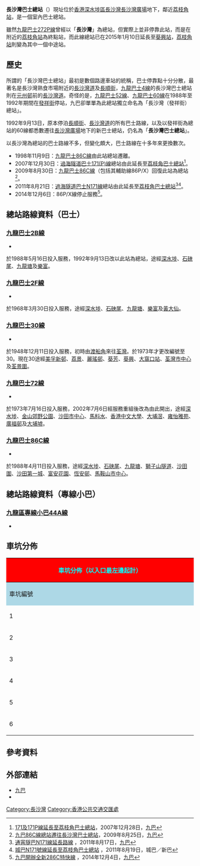 {{Infobox HK Bus terminus 
| image= Cheung Sha Wan Bus Terminus.jpg
| name= 長沙灣巴士總站
| engname= Cheung Sha Wan Bus Terminus 
| district= [[深水埗區|深水埗區]]
| area= [[長沙灣|長沙灣]]／[[荔枝角|荔枝角]]／[[昂船洲|昂船洲]]
| street= [[長沙灣道|長沙灣道]][[長沙灣廣場|長沙灣廣場]]地下
| coordinates= {{Coord|22|20|13.8|N|114|8|56.1|E|display=inline,title}}
| opendate=1992年9月13日
| terminate= [[九巴|九巴]]<br>{{KMB|2B}}、{{KMB|2F}}、{{KMB|30}}、{{KMB|72}}、{{KMB|86C}}<br>[[香港小巴|專線小巴]]<br>{{KNGMB|44A}}
| via= 
| feeder= {{港鐵路線標誌|TWL|SL}}[[荔枝角站|荔枝角站]]
| nearbystreets= [[長沙灣道|長沙灣道]]、[[長荔街|長荔街]]、[[大南西街|大南西街]]
| nearbysights= [[長沙灣廣場|長沙灣廣場]]
| notes= 
| alternative=
| bgcolor= Red 
| fontcolor= White
}}
'''長沙灣巴士總站'''（{{lang-en|'''Cheung Sha Wan Bus Terminus'''}}）現址位於[[香港|香港]][[深水埗區|深水埗區]][[長沙灣|長沙灣]][[長沙灣廣場|長沙灣廣場]]地下，鄰近[[荔枝角站|荔枝角站]]，是一個室內巴士總站。

雖然[[九龍巴士272P線|九龍巴士272P線]]曾經以「'''長沙灣'''」為總站，但實際上並非停靠此站，而是在附近的[[荔枝角站|荔枝角站]]為終點站，而此線總站已在2015年1月10日延長至[[葵興站|葵興站]]，[[荔枝角站|荔枝角站]]則變為其中一個中途站。

==歷史==
所謂的「長沙灣巴士總站」最初是數個路邊車站的統稱，巴士停靠點十分分散，最著名是長沙灣熟食市場附近的[[長沙灣道|長沙灣道]]及[[長順街|長順街]]，[[九龍巴士4線|九龍巴士4線]]的長沙灣巴士總站則在[[元州邨|元州邨]]前的[[長沙灣道|長沙灣道]]。奇怪的是，[[九龍巴士52線|九龍巴士52線]]、[[九龍巴士60線|九龍巴士60線]]在1988年至1992年期間在[[發祥街|發祥街]]停站，九巴卻單單為此總站獨立命名為「長沙灣（發祥街）總站」。

1992年9月13日，原本停泊[[長順街|長順街]]、[[長沙灣道|長沙灣道]]的所有巴士路線，以及以發祥街為總站的60線都悉數遷往[[長沙灣廣場|長沙灣廣場]]地下的新巴士總站，仍名為「'''長沙灣巴士總站'''」。

以長沙灣為總站的巴士路線不多，但變化頗大，巴士路線在十多年來更換數次。

*1998年11月9日：[[九龍巴士86C線|九龍巴士86C線]]由此站總站遷離。
*2007年12月30日：[[過海隧道巴士171線|過海隧道巴士171(P)線]]總站由此延長至[[荔枝角巴士總站|荔枝角巴士總站]]<ref>[http://www.kmb.hk/tc/news/press/archives/news2007122825.html 171及171P線延長至荔枝角巴士總站]，2007年12月28日，[[九巴|九巴]]</ref>。
*2009年8月30日：[[九龍巴士86C線|九龍巴士86C線]]（包括其輔助線86P/X）回復此站為總站<ref>[http://www.kmb.hk/tc/news/press/archives/news20090825536.html 九巴86C線總站遷往長沙灣巴士總站]，2009年8月25日，[[九巴|九巴]]</ref>。
*2011年8月21日：[[過海隧道巴士N171線|過海隧道巴士N171線]]總站由此延長至[[荔枝角巴士總站|荔枝角巴士總站]]<ref>[http://www.kmb.hk/tc/news/press/archives/news201108171390.html 通宵隧巴N171線延長路線] {{Wayback|url=http://www.kmb.hk/tc/news/press/archives/news201108171390.html |date=20141220182252 }}，2011年8月17日，[[九巴|九巴]]</ref><ref>[http://www.nwstbus.com.hk/en/uploadedFiles/~CustomerNotice/19082011-CB_1.pdf 城巴N171號線延長至荔枝角巴士總站] {{Wayback|url=http://www.nwstbus.com.hk/en/uploadedFiles/~CustomerNotice/19082011-CB_1.pdf |date=20141213110430 }}，2011年8月19日，城巴／新巴</ref>。
*2014年12月6日：86P/X線停止服務<ref>[http://www.kmb.hk/tc/news/press/archives/news201412042170.html 九巴開辦全新286C特快線] {{Wayback|url=http://www.kmb.hk/tc/news/press/archives/news201412042170.html |date=20170809173240 }}，2014年12月4日，[[九巴|九巴]]</ref>。

==總站路線資料（巴士）==
===[[九龍巴士2B線|九龍巴士2B線]]===
*{{HK Bus Route KLNT|2B|inline}}
於1988年5月16日投入服務，1992年9月13日改以此站為總站，途經[[深水埗|深水埗]]、[[石硤尾|石硤尾]]、[[九龍塘|九龍塘]]及[[樂富|樂富]]。

===[[九龍巴士2F線|九龍巴士2F線]]===
*{{HK Bus Route KLNT|2F|inline}}
於1968年3月30日投入服務，途經[[深水埗|深水埗]]、[[石硤尾|石硤尾]]、[[九龍塘|九龍塘]]、[[樂富|樂富]]及[[黃大仙_(香港地方)|黃大仙]]。

===[[九龍巴士30線|九龍巴士30線]]===
*{{HK Bus Route KLNT|30|inline}}
於1948年12月11日投入服務，初時由[[渡船角|渡船角]]來往[[荃灣|荃灣]]。於1973年才更改編號至30。現在30途經[[美孚新邨|美孚新邨]]、[[荔景|荔景]]、[[麗瑤邨|麗瑤邨]]、[[葵芳|葵芳]]、[[葵興|葵興]]、[[大窩口站|大窩口站]]、[[荃灣市中心|荃灣市中心]]及[[荃景圍|荃景圍]]。

===[[九龍巴士72線|九龍巴士72線]]===
*{{HK Bus Route KLNT|72|inline}}
於1973年7月16日投入服務，2002年7月6日經服務重組後改為由此開出，途經[[深水埗|深水埗]]、[[金山郊野公園|金山郊野公園]]、[[沙田市中心|沙田市中心]]、[[馬料水|馬料水]]、[[香港中文大學|香港中文大學]]、[[大埔滘|大埔滘]]、[[雍怡雅苑|雍怡雅苑]]、[[廣福邨|廣福邨]]及[[大埔墟|大埔墟]]。

===[[九龍巴士86C線|九龍巴士86C線]]===
*{{HK Bus Route KLNT|86C|inline}}
於1988年4月11日投入服務，途經[[深水埗|深水埗]]、[[石硤尾|石硤尾]]、[[九龍塘|九龍塘]]、[[獅子山隧道|獅子山隧道]]、[[沙田圍|沙田圍]]、[[沙田第一城|沙田第一城]]、[[富安花園|富安花園]]、[[恆安邨|恆安邨]]、[[馬鞍山市中心公共運輸新市鎮|馬鞍山市中心]]。
<!--
===[[九龍巴士286線|九龍巴士286線]]===
*{{HK Bus Route KLNT|286|inline}}-->

==總站路線資料（專線小巴）==
===[[九龍區專線小巴44A線|九龍區專線小巴44A線]]===
*{{HK MiniBus Route KL Show:44A|format=inline}}

==車坑分佈==
{|class="wikitable" style="width:100%; text-align:center"
|-
!colspan="3" style="background:red; color:#00ffff; font-size:16px"|'''車坑分佈（以入口最左邊起計）'''
|-
!style="background:lightblue;" width="10%"|車坑編號
!style="background:lightblue;" width="25%"|車坑數目
!style="background:lightblue;" width="65%"|路線
|-
|1||雙坑||九龍巴士86C線
|-
|2||rowspan=5|單坑||九龍巴士72線
|-
|3||九龍巴士30線
|-
|4||九龍巴士2B線
|-
|5||九龍巴士2F線
|-
|6||小巴44A線
|}

==參考資料==
{{reflist}}

==外部連結==
*[http://www.kmb.hk 九巴] {{Wayback|url=http://www.kmb.hk/ |date=20121206050156 }}
*{{Wikia|hkbus|香港巴士大典|長沙灣總站}}

{{香港深水埗區巴士總站列表}}

[[Category:長沙灣|Category:長沙灣]]
[[Category:香港公共交通交匯處|Category:香港公共交通交匯處]]